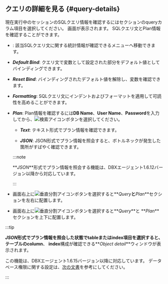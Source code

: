 ## クエリの詳細を見る {#query-details}

現在実行中のセッションのSQLクエリ情報を確認するには<Cmdname sid="active_sessions" className="uitext" />セクションの<span class="uitext">query</span>カラム項目を選択してください。 <Cmdname sid="TTL06224" className="uitext" />画面が表示されます。 SQLクエリ文とPlan情報を確認することができます。

<InDoc product="postgresql,postgresql-v1">

<ImgLang img="db-sql-details-postgresql.png" desc="SQL詳細" />

</InDoc>

<Xclude product="postgresql,postgresql-v1">

<ImgLang img="db-sql-details-common.png" desc="SQL詳細" />

</Xclude>

-   <Cmdname sid="BTN06225" className="uitext" />: 該当SQLクエリ文に関する統計情報が確認できる<Cmdname sid="statistics_sql" className="uitext" />メニューへ移動できます。

-   **_Default Bind_**: クエリ文で変数として設定された部分をデフォルト値としてバインディングできます。

-   **_Reset Bind_**: バインディングされたデフォルト値を解除し、変数を確認できます。

-   **_Formatting_**: SQLクエリ文にインデントおよびフォーマットを適用して可読性を高めることができます。

-   **_Plan_**: Plan情報を確認するには**DB Name**、**User Name**、**Password**を入力してから、![検索アイコン](/img/ico-btn-search.png)ボタンを選択してください。

    <InDoc product='postgresql,postgresql-v1'>

    -   **_Text_**: テキスト形式でプラン情報を確認できます。

    -   **_JSON_**: JSON形式でプラン情報を照会すると、ボトルネックが発生した箇所がすばやく確認できます。

    :::note

    **_JSON_**形式でプラン情報を照会する機能は、DBXエージェント1.6.12バージョン以降から対応しています。

    :::

    </InDoc>

-   画面右上に![垂直分割アイコン](/img/ic-column.svg)ボタンを選択すると**_Query_**と**_Plan_**セクションを左右に配置します。

-   画面右上に![垂直分割アイコン](/img/ic-layout-horizontal.svg)ボタンを選択すると**_Query_**と **_Plan_**セクションを上下に配置します。

<InDoc product='postgresql,postgresql-v1'>

:::tip

**_JSON_**形式でプラン情報を照会した状態でtableまたはindex項目を選択すると、テーブルの**column**、 **index**構成が確認できる**_Object detail_**ウィンドウが表示されます。

<ImgLang img='db-sql-objectdetail-pg.png' desc='Object detail' />

この機能は、DBXエージェント1.6.15バージョン以降に対応しています。 データベース権限に関する設定は、[次の文書](install-agent#uid)を参考にしてください。

:::

</InDoc>
